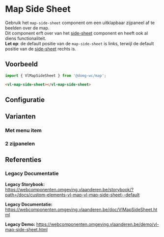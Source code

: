 
# Map Side Sheet

Gebruik het `map-side-sheet` component om een uitklapbaar zijpaneel af te beelden over de map.<br/>
Dit component erft over van het [side-sheet](/docs/components-side-sheet--side-sheet-default) component en heeft ook al diens functionaliteit.<br/>
**Let op**: de default positie van de `map-side-sheet` is links, terwijl de default positie van de [side-sheet](/docs/components-side-sheet--side-sheet-default) rechts is.

## Voorbeeld

```js
import { VlMapSideSheet } from '@domg-wc/map';
```

```html
<vl-map-side-sheet></vl-map-side-sheet>
```

<DocsStory id="map-side-sheet--map-side-sheet-default" />

## Configuratie

<ArgsTable story={PRIMARY_STORY} />

## Varianten

### Met menu item

<DocsStory id="map-side-sheet--map-side-sheet-menu-item" />

### 2 zijpanelen

<DocsStory id="map-side-sheet--map-side-sheet-dual" />

## Referenties

### Legacy Documentatie

**Legacy Storybook:** https://webcomponenten.omgeving.vlaanderen.be/storybook/?path=/docs/custom-elements-vl-map-vl-map-side-sheet--default

**Legacy Documentatie:** https://webcomponenten.omgeving.vlaanderen.be/doc/VlMapSideSheet.html

**Legacy Demo:** https://webcomponenten.omgeving.vlaanderen.be/demo/vl-map-side-sheet.html

